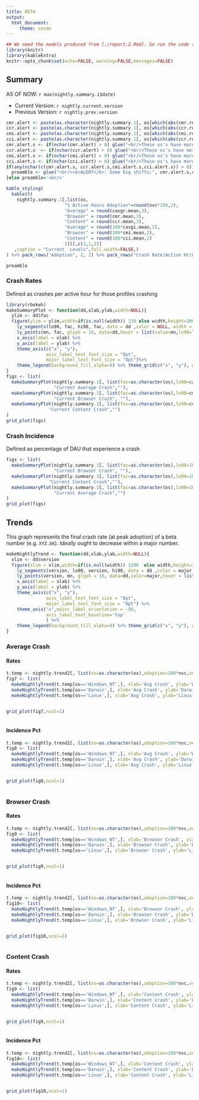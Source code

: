 ```yaml
---
title: BETA
output:
  html_document:
     theme: cosmo
---
```



```r
## We need the models produced from [./report.2.Rmd]. So run the code there first.
library(knitr)
library(kableExtra)
knitr::opts_chunk$set(echo=FALSE, warning=FALSE,messages=FALSE)
```



## Summary {.tabset}

AS OF NOW: `r max(nightly.summary.1$date)`

- Current Version: `r nightly.current.version`
- Previous Version: `r nightly.prev.version`


```r
cmr.alert <- paste(as.character(nightly.summary.1[, os[which(abs(cmr.reg.prob)>0.25)]]),collapse=",")
ccr.alert <- paste(as.character(nightly.summary.1[, os[which(abs(ccr.reg.prob)>0.25)]]),collapse=",")
cmi.alert <- paste(as.character(nightly.summary.1[, os[which(abs(cmi.reg.prob)>0.25)]]),collapse=",")
cci.alert <- paste(as.character(nightly.summary.1[, os[which(abs(ccr.reg.prob)>0.25)]]),collapse=",")
cmr.alert.s <- if(nchar(cmr.alert) > 0) glue("<br/>These os's have more than 25% change in main crash rates for os: {cmr.alert}\n") else ""
ccr.alert.s  <- if(nchar(ccr.alert) > 0) glue("<br/>These os's have more than 25% change  in content crash rates for os: {ccr.alert}\n") else ""
cmi.alert.s <- if(nchar(cmi.alert) > 0) glue("<br/>These os's have more than 25% change in main crash incidence for os: {cmi.alert}\n") else ""
cci.alert.s <- if(nchar(cci.alert) > 0) glue("<br/>These os's have more than 25% change in content crash incidence for os: {cci.alert}\n") else ""
if(any(nchar(c(cmr.alert.s, ccr.alert.s,cmi.alert.s,cci.alert.s)) > 0)){
  preamble <- glue("<br/><b>ALERT</b>: Some big shifts:", cmr.alert.s,ccr.alert.s,cmi.alert.s,cci.alert.s)
}else preamble='<br/>'

kable_styling(
  kable(t(
    nightly.summary.1[,list(os,
                      "% Active Hours Adoption"=round(nvc*100,2),
                      "Average" = round(cavgr.mean,3),
                      "Browser" = round(cmr.mean,3),
                      "Content" = round(ccr.mean,3),
                      "Average" = round(100*cavgi.mean,2),
                      "Browser" = round(100*cmi.mean,2),
                      "Content" = round(100*cci.mean,2)
                      )])[,c(3,1,2)]
   ,caption = "Current  Levels",full.width=FALSE,)
) %>% pack_rows("Adoption", 2, 2) %>% pack_rows("Crash Rate/Active Hr(For Crashers)", 3, 5) %>% pack_rows("Crash Incidence %", 6, 8)

```

```r
preamble
```

### Crash Rates

Defined as crashes per active hour for those profiles crashing

```r
library(rbokeh)
makeSummaryPlot <- function(dd,xlab,ylab,width=NULL){
  ylim <- dd$fac
  figure(ylim = ylim,width=if(is.null(width)) 330 else width,height=300) %>%
    ly_segments(lo90, fac, hi90, fac, data = dd ,color = NULL, width = 2) %>%
    ly_points(mn, fac, glyph = 16, data=dd,hover = list(value=mn,lo90=lo90,hi90=hi90,RelChange=100*regProb)) %>%
    x_axis(label = xlab) %>%
    y_axis(label = ylab) %>%
    theme_axis(c("x", "y"), 
               axis_label_text_font_size = "8pt",
               major_label_text_font_size = "8pt")%>%
    theme_legend(background_fill_alpha=0) %>% theme_grid(c("x", "y"), grid_line_color = "white")
}
figs <- list(
  makeSummaryPlot(nightly.summary.1[, list(fac=as.character(os),lo90=cavgr.lo90,mn=cavgr.mean,hi90=cavgr.hi90,regProb=cavgr.reg.prob)],
                  "Current Average Crash",""),
  makeSummaryPlot(nightly.summary.1[, list(fac=as.character(os),lo90=cmr.lo90,mn=cmr.mean,hi90=cmr.hi90,regProb=cmr.reg.prob)],
                  "Current Browser Crash", ""),
  makeSummaryPlot(nightly.summary.1[, list(fac=as.character(os),lo90=ccr.lo90,mn=ccr.mean,hi90=ccr.hi90,regProb=ccr.reg.prob)],
                "Current Content Crash","")
)
grid_plot(figs)
```

### Crash Incidence

Defined as percentage of DAU that experience a crash

```r
figs <- list(
  makeSummaryPlot(nightly.summary.1[, list(fac=as.character(os),lo90=100*cmi.lo90,mn=100*cmi.mean,hi90=100*cmi.hi90,regProb=cmi.reg.prob)],
                  "Current Browser Crash", ""),
  makeSummaryPlot(nightly.summary.1[, list(fac=as.character(os),lo90=100*cci.lo90,mn=100*cci.mean,hi90=100*cci.hi90,regProb=cci.reg.prob)],
                "Current Content Crash",""),
  makeSummaryPlot(nightly.summary.1[, list(fac=as.character(os),lo90=100*cavgi.lo90,mn=100*cavgi.mean,hi90=100*cavgi.hi90,regProb=cavgi.reg.prob)],
                  "Current Average Crash","")
)
grid_plot(figs)
```


## Trends

This graph represents the final crash rate (at peak adoption) of a beta number
(e.g. `XYZ.bK`).  *Ideally* ought to decrease within a major number.

```r

makeNightlyTrend <- function(dd,xlab,ylab,width=NULL){
  xlim <- dd$version
  figure(xlim = xlim,width=if(is.null(width)) 1200  else width,height=300,legend_location='top_left') %>%
    ly_segments(version, lo90, version, hi90, data = dd ,color = major, width = 2) %>%
    ly_points(version, mn, glyph = 16, data=dd,color=major,hover = list(value=mn,lo90=lo90,hi90=hi90,adoption=adoption)) %>%
    x_axis(label = xlab) %>%
    y_axis(label = ylab) %>%
    theme_axis(c("x", "y"), 
               axis_label_text_font_size = "8pt",
               major_label_text_font_size = "8pt") %>%
    theme_axis("x",major_label_orientation = -90,
               axis_label_text_baseline='top'
               ) %>%
    theme_legend(background_fill_alpha=0) %>% theme_grid(c("x", "y"), grid_line_color = "white")
}

```


### Average Crash {.tabset id='trend-average'}


#### Rates

```r
t.temp <- nightly.trend2[, list(os=as.character(os),adoption=100*nvc,version=as.character(c_version),major=as.character(major),lo90=cavgr.lo90,mn=cavgr.mean,hi90=cavgr.hi90)]
fig7 <- list(
  makeNightlyTrend(t.temp[os=='Windows_NT',], xlab='Avg Crash', ylab='Windows_NT'),
  makeNightlyTrend(t.temp[os=='Darwin',], xlab='Avg Crash', ylab='Darwin'),
  makeNightlyTrend(t.temp[os=='Linux',], xlab='Avg Crash', ylab='Linux'))


grid_plot(fig7,ncol=1)
  
```

#### Incidence Pct

```r
t.temp <- nightly.trend2[, list(os=as.character(os),adoption=100*nvc,version=as.character(c_version),major=as.character(major),lo90=100*cavgi.lo90,mn=100*cavgi.mean,hi90=100*cavgi.hi90)]
fig8 <- list(
  makeNightlyTrend(t.temp[os=='Windows_NT',], xlab='Avg Crash', ylab='Windows_NT'),
  makeNightlyTrend(t.temp[os=='Darwin',], xlab='Avg Crash', ylab='Darwin'),
  makeNightlyTrend(t.temp[os=='Linux',], xlab='Avg Crash', ylab='Linux'))


grid_plot(fig8,ncol=1)
  
```



### Browser Crash {.tabset id='trend-main'}


#### Rates

```r
t.temp <- nightly.trend2[, list(os=as.character(os),adoption=100*nvc,version=as.character(c_version),major=as.character(major),lo90=cmr.lo90,mn=cmr.mean,hi90=cmr.hi90)]
fig9 <- list(
  makeNightlyTrend(t.temp[os=='Windows_NT',], xlab='Browser Crash', ylab='Windows_NT'),
  makeNightlyTrend(t.temp[os=='Darwin',], xlab='Browser Crash', ylab='Darwin'),
  makeNightlyTrend(t.temp[os=='Linux',], xlab='Browser Crash', ylab='Linux'))


grid_plot(fig9,ncol=1)
  
```

#### Incidence Pct

```r
t.temp <- nightly.trend2[, list(os=as.character(os),adoption=100*nvc,version=as.character(c_version),major=as.character(major),lo90=100*cmi.lo90,mn=100*cmi.mean,hi90=100*cmi.hi90)]
fig10<- list(
  makeNightlyTrend(t.temp[os=='Windows_NT',], xlab='Browser Crash', ylab='Windows_NT'),
  makeNightlyTrend(t.temp[os=='Darwin',], xlab='Browser Crash', ylab='Darwin'),
  makeNightlyTrend(t.temp[os=='Linux',], xlab='Browser Crash', ylab='Linux'))


grid_plot(fig10,ncol=1)
  
```


### Content Crash {.tabset id='trend-content'}


#### Rates

```r
t.temp <- nightly.trend2[, list(os=as.character(os),adoption=100*nvc,version=as.character(c_version),major=as.character(major),lo90=ccr.lo90,mn=ccr.mean,hi90=ccr.hi90)]
fig9 <- list(
  makeNightlyTrend(t.temp[os=='Windows_NT',], xlab='Content Crash', ylab='Windows_NT'),
  makeNightlyTrend(t.temp[os=='Darwin',], xlab='Content Crash', ylab='Darwin'),
  makeNightlyTrend(t.temp[os=='Linux',], xlab='Content Crash', ylab='Linux'))


grid_plot(fig9,ncol=1)
  
```

#### Incidence Pct

```r
t.temp <- nightly.trend2[, list(os=as.character(os),adoption=100*nvc,version=as.character(c_version),major=as.character(major),lo90=100*cci.lo90,mn=100*cci.mean,hi90=100*cci.hi90)]
fig10<- list(
  makeNightlyTrend(t.temp[os=='Windows_NT',], xlab='Content Crash', ylab='Windows_NT'),
  makeNightlyTrend(t.temp[os=='Darwin',], xlab='Content Crash', ylab='Darwin'),
  makeNightlyTrend(t.temp[os=='Linux',], xlab='Content Crash', ylab='Linux'))


grid_plot(fig10,ncol=1)
  
```



